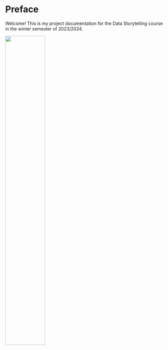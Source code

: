# Preface {.unnumbered}

Welcome!
This is my project documentation for the Data Storytelling course in the winter semester of 2023/2024. 



![](images/Logo.svg){width="50%"}




